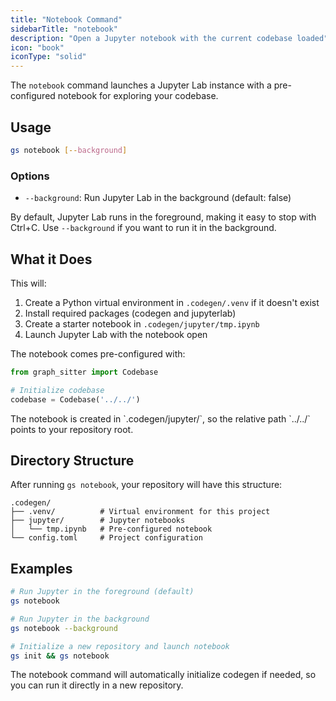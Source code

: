 ```yaml
---
title: "Notebook Command"
sidebarTitle: "notebook"
description: "Open a Jupyter notebook with the current codebase loaded"
icon: "book"
iconType: "solid"
---
```


The `notebook` command launches a Jupyter Lab instance with a pre-configured notebook for exploring your codebase.

## Usage

```bash
gs notebook [--background]
```

### Options

- `--background`: Run Jupyter Lab in the background (default: false)

By default, Jupyter Lab runs in the foreground, making it easy to stop with Ctrl+C. Use `--background` if you want to run it in the background.

## What it Does

This will:

1. Create a Python virtual environment in `.codegen/.venv` if it doesn't exist
2. Install required packages (codegen and jupyterlab)
3. Create a starter notebook in `.codegen/jupyter/tmp.ipynb`
4. Launch Jupyter Lab with the notebook open

The notebook comes pre-configured with:

```python
from graph_sitter import Codebase

# Initialize codebase
codebase = Codebase('../../')
```

<Note>
  The notebook is created in `.codegen/jupyter/`, so the relative path `../../`
  points to your repository root.
</Note>

## Directory Structure

After running `gs notebook`, your repository will have this structure:

```
.codegen/
├── .venv/          # Virtual environment for this project
├── jupyter/        # Jupyter notebooks
│   └── tmp.ipynb   # Pre-configured notebook
└── config.toml     # Project configuration
```

## Examples

```bash
# Run Jupyter in the foreground (default)
gs notebook

# Run Jupyter in the background
gs notebook --background

# Initialize a new repository and launch notebook
gs init && gs notebook
```

<Tip>
  The notebook command will automatically initialize codegen if needed, so you
  can run it directly in a new repository.
</Tip>
